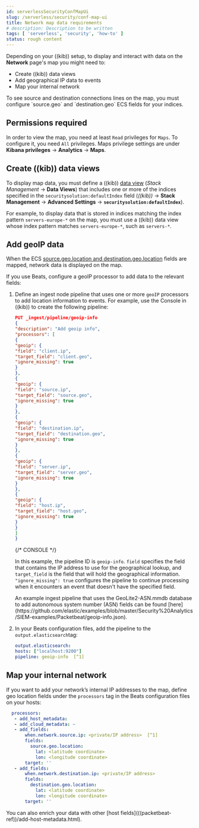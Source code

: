 ```yaml
---
id: serverlessSecurityConfMapUi
slug: /serverless/security/conf-map-ui
title: Network map data requirements
# description: Description to be written
tags: [ 'serverless', 'security', 'how-to' ]
status: rough content
---
```


<div id="conf-map-ui"></div>

Depending on your ((kib)) setup, to display and interact with data on the
**Network** page's map you might need to:

* <DocLink id="serverlessSecurityConfMapUi" section="create-((kib))-data-views">Create ((kib)) data views</DocLink>
* <DocLink id="serverlessSecurityConfMapUi" section="add-geoip-data">Add geographical IP data to events</DocLink>
* <DocLink id="serverlessSecurityConfMapUi" section="map-your-internal-network">Map your internal network</DocLink>

<DocCallOut title="Note">
To see source and destination connections lines on the map, you must
configure `source.geo` and `destination.geo` ECS fields for your indices.
</DocCallOut>

<div id="prereq-perms"></div>

## Permissions required
In order to view the map, you need at least `Read` privileges for `Maps`. To configure it, you need `All` privileges. Maps privilege settings are under **Kibana privileges** -> **Analytics** -> **Maps**.

<div id="kibana-index-pattern"></div>

## Create ((kib)) data views

To display map data, you must define a ((kib))
[data view](((kibana-ref))/data-views.html) (*Stack Management* ->
**Data Views**) that includes one or more of the indices specified in the `securitysolution:defaultIndex` field
(*((kib))* -> **Stack Management** -> **Advanced Settings** -> **`securitysolution:defaultIndex`**).

For example, to display data that is stored in indices matching the index pattern `servers-europe-*` on the map, you must use a ((kib)) data view whose index pattern matches `servers-europe-*`, such as `servers-*`.

<div id="geoip-data"></div>

## Add geoIP data

When the ECS [source.geo.location and
destination.geo.location](((ecs-ref))/ecs-geo.html) fields are mapped, network data is displayed on
the map.

If you use Beats, configure a geoIP processor to add data to the relevant
fields:

<div id="geo-pipeleine"></div>

1. Define an ingest node pipeline that uses one or more `geoIP` processors to add
    location information to events. For example, use the Console in ((kib)) to create
    the following pipeline:

    ```json
    PUT _ingest/pipeline/geoip-info
    {
    "description": "Add geoip info",
    "processors": [
    {
    "geoip": {
    "field": "client.ip",
    "target_field": "client.geo",
    "ignore_missing": true
    }
    },
    {
    "geoip": {
    "field": "source.ip",
    "target_field": "source.geo",
    "ignore_missing": true
    }
    },
    {
    "geoip": {
    "field": "destination.ip",
    "target_field": "destination.geo",
    "ignore_missing": true
    }
    },
    {
    "geoip": {
    "field": "server.ip",
    "target_field": "server.geo",
    "ignore_missing": true
    }
    },
    {
    "geoip": {
    "field": "host.ip",
    "target_field": "host.geo",
    "ignore_missing": true
    }
    }
    ]
    }
    ```
    {/* CONSOLE */}

    In this example, the pipeline ID is `geoip-info`. `field` specifies the field
    that contains the IP address to use for the geographical lookup, and
    `target_field` is the field that will hold the geographical information.
    `"ignore_missing": true` configures the pipeline to continue processing when
    it encounters an event that doesn't have the specified field.

    <DocCallOut title="Tip">
    An example ingest pipeline that uses the GeoLite2-ASN.mmdb database to add
    autonomous system number (ASN) fields can be found [here](https://github.com/elastic/examples/blob/master/Security%20Analytics/SIEM-examples/Packetbeat/geoip-info.json).
    </DocCallOut>

1. In your Beats configuration files, add the pipeline to the
    `output.elasticsearch`tag:

    ```yml
    output.elasticsearch:
    hosts: ["localhost:9200"]
    pipeline: geoip-info  [^1]
    ```
    [^1]: The value of this field must be the same as the ingest pipeline name in
    <DocLink id="serverlessSecurityConfMapUi" section="geo-pipeleine">step 1</DocLink> (`geoip-info` in this example).

<div id="private-network"></div>

## Map your internal network

If you want to add your network’s internal IP addresses to the map, define geo
location fields under the `processors` tag in the Beats configuration files
on your hosts:

```yml
  processors:
   - add_host_metadata:
   - add_cloud_metadata: ~
   - add_fields:
       when.network.source.ip: <private/IP address>  [^1]
       fields:
         source.geo.location:
           lat: <latitude coordinate>
           lon: <longitude coordinate>
       target: ''
   - add_fields:
       when.network.destination.ip: <private/IP address>
       fields:
         destination.geo.location:
           lat: <latitude coordinate>
           lon: <longitude coordinate>
       target: ''
```
[^1]: For the IP address, you can use either `private` or CIDR notation.

<DocCallOut title="Tip">
You can also enrich your data with other
[host fields](((packetbeat-ref))/add-host-metadata.html).
</DocCallOut>

